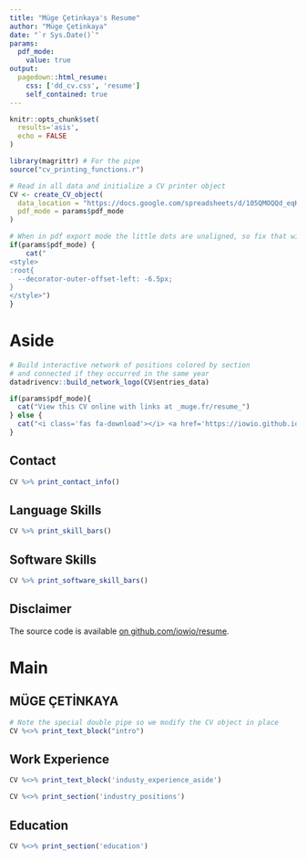 ```yaml
---
title: "Müge Çetinkaya's Resume"
author: "Müge Çetinkaya"
date: "`r Sys.Date()`"
params:
  pdf_mode:
    value: true
output:
  pagedown::html_resume:
    css: ['dd_cv.css', 'resume']
    self_contained: true
---
```


```r
knitr::opts_chunk$set(
  results='asis', 
  echo = FALSE
)

library(magrittr) # For the pipe
source("cv_printing_functions.r")

# Read in all data and initialize a CV printer object
CV <- create_CV_object(
  data_location = "https://docs.google.com/spreadsheets/d/105QMOQQd_eqK5RtstHvk8k7o5gHwY3kshMQFbUrbZ1M",  
  pdf_mode = params$pdf_mode
)
```


```r
# When in pdf export mode the little dots are unaligned, so fix that with some conditional CSS.
if(params$pdf_mode) {
    cat("
<style>
:root{
  --decorator-outer-offset-left: -6.5px;
}
</style>")
}
```


Aside
================================================================================

```r
# Build interactive network of positions colored by section
# and connected if they occurred in the same year
datadrivencv::build_network_logo(CV$entries_data)
```


```r
if(params$pdf_mode){
  cat("View this CV online with links at _muge.fr/resume_")
} else {
  cat("<i class='fas fa-download'></i> <a href='https://iowio.github.io/resume/muge-cetinkaya.pdf'>Download PDF</a>")
}
```

Contact {#contact}
--------------------------------------------------------------------------------

```r
CV %>% print_contact_info()
```



Language Skills {#skills}
--------------------------------------------------------------------------------

```r
CV %>% print_skill_bars()
```

Software Skills {#softwareskills}
--------------------------------------------------------------------------------

```r
CV %>% print_software_skill_bars()
```



Disclaimer {#disclaimer}
--------------------------------------------------------------------------------

The source code is available [on github.com/iowio/resume](https://github.com/iowio/resume).


Main
================================================================================

MÜGE ÇETİNKAYA {#title}
--------------------------------------------------------------------------------

```r
# Note the special double pipe so we modify the CV object in place
CV %<>% print_text_block("intro") 
```


Work Experience {data-icon=suitcase}
--------------------------------------------------------------------------------

::: aside
```r
CV %<>% print_text_block('industy_experience_aside')
```
:::

```r
CV %<>% print_section('industry_positions')
```


Education {data-icon=graduation-cap data-concise=true}
--------------------------------------------------------------------------------

```r
CV %<>% print_section('education')
```
